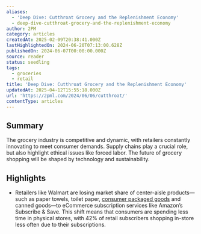 ```yaml
---
aliases:
  - 'Deep Dive: Cutthroat Grocery and the Replenishment Economy'
  - deep-dive-cutthroat-grocery-and-the-replenishment-economy
author: 2PM
category: articles
createdAt: 2025-02-09T20:38:41.000Z
lastHighlightedOn: 2024-06-20T07:13:00.628Z
publishedOn: 2024-06-07T00:00:00.000Z
source: reader
status: seedling
tags:
  - groceries
  - retail
title: 'Deep Dive: Cutthroat Grocery and the Replenishment Economy'
updatedAt: 2025-04-12T15:55:18.000Z
url: 'https://2pml.com/2024/06/06/cutthroat/'
contentType: articles
---
```

## Summary

The grocery industry is competitive and dynamic, with retailers constantly innovating to meet consumer demands. Supply chains play a crucial role, but also highlight ethical issues like forced labor. The future of grocery shopping will be shaped by technology and sustainability.

## Highlights

- Retailers like Walmart are losing market share of center-aisle products—such as paper towels, toilet paper, [consumer packaged goods](https://2pml.com/2024/03/13/cpg/) and canned goods—to eCommerce subscription services like Amazon’s Subscribe & Save. This shift means that consumers are spending less time in physical stores, with 42% of retail subscribers shopping in-store less often due to their subscriptions.
